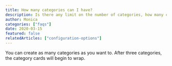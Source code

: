 ```yaml
---
title: How many categories can I have?
description: Is there any limit on the number of categories, how many can I create?
author: Monica
categories: ["faqs"]
date: 2020-03-15
featured: false
relatedArticles: ["configuration-options"]
---
```


You can create as many categories as you want to. After three categories,
the category cards will begin to wrap.
